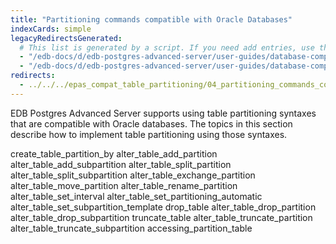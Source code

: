 ```yaml
---
title: "Partitioning commands compatible with Oracle Databases"
indexCards: simple
legacyRedirectsGenerated:
  # This list is generated by a script. If you need add entries, use the `legacyRedirects` key.
  - "/edb-docs/d/edb-postgres-advanced-server/user-guides/database-compatibility-for-oracle-developers-guide/9.6/Database_Compatibility_for_Oracle_Developers_Guide_v9.6.1.104.html"
  - "/edb-docs/d/edb-postgres-advanced-server/user-guides/database-compatibility-for-oracle-developers-guide/9.5/Database_Compatibility_for_Oracle_Developers_Guide.1.329.html"
redirects:
  - ../../../epas_compat_table_partitioning/04_partitioning_commands_compatible_with_oracle_databases #generated for docs/epas/reorg-role-use-case-mode
---
```


<div id="partitioning_commands_compatible_with_oracle_databases" class="registered_link"></div>

EDB Postgres Advanced Server supports using table partitioning syntaxes that are compatible with Oracle databases. The topics in this section describe how to implement table partitioning using those syntaxes.

<div class="toctree" maxdepth="4">

create_table_partition_by alter_table_add_partition alter_table_add_subpartition alter_table_split_partition alter_table_split_subpartition alter_table_exchange_partition alter_table_move_partition alter_table_rename_partition alter_table_set_interval alter_table_set_partitioning_automatic alter_table_set_subpartition_template drop_table alter_table_drop_partition alter_table_drop_subpartition truncate_table alter_table_truncate_partition alter_table_truncate_subpartition accessing_partition_table

</div>
